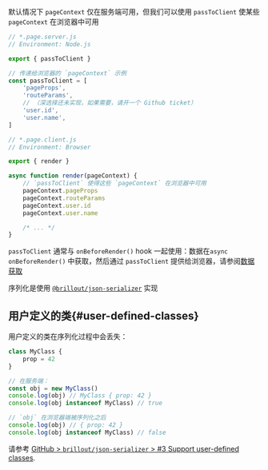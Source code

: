 默认情况下 `pageContext` 仅在服务端可用，但我们可以使用 `passToClient` 使某些 `pageContext` 在浏览器中可用

```js
// *.page.server.js
// Environment: Node.js

export { passToClient }

// 传递给浏览器的 `pageContext` 示例
const passToClient = [
	'pageProps',
	'routeParams',
	// （深选择还未实现，如果需要，请开一个 Github ticket）
	'user.id',
	'user.name',
]
```

```js
// *.page.client.js
// Environment: Browser

export { render }

async function render(pageContext) {
	// `passToClient` 使得这些 `pageContext` 在浏览器中可用
	pageContext.pageProps
	pageContext.routeParams
	pageContext.user.id
	pageContext.user.name

	/* ... */
}
```

`passToClient` 通常与 `onBeforeRender()` hook 一起使用：数据在`async onBeforeRender()` 中获取，然后通过 `passToClient` 提供给浏览器，请参阅[数据获取](/data-fetching)

序列化是使用 [`@brillout/json-serializer`](https://github.com/brillout/json-serializer) 实现

## 用户定义的类{#user-defined-classes}

用户定义的类在序列化过程中会丢失：

```js
class MyClass {
	prop = 42
}

// 在服务端：
const obj = new MyClass()
console.log(obj) // MyClass { prop: 42 }
console.log(obj instanceof MyClass) // true

// `obj` 在浏览器端被序列化之后
console.log(obj) // { prop: 42 }
console.log(obj instanceof MyClass) // false
```

请参考 [GitHub > `brillout/json-serializer` > #3 Support user-defined classes](https://github.com/brillout/json-serializer/issues/3).
